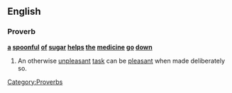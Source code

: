 ==English==
===Proverb===
'''[[a]] [[spoonful]] [[of]] [[sugar]] [[helps]] [[the]] [[medicine]] [[go]] [[down]]'''
#An otherwise [[unpleasant]] [[task]] can be [[pleasant]] when made deliberately so.

[[Category:Proverbs]]